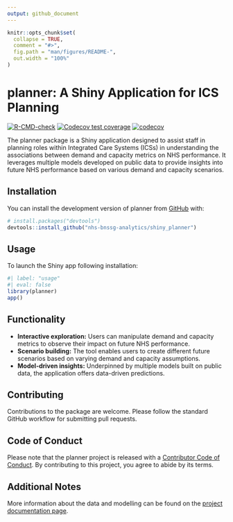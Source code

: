 ```yaml
---
output: github_document
---
```


<!-- README.md is generated from README.Rmd. Please edit that file -->

```r
knitr::opts_chunk$set(
  collapse = TRUE,
  comment = "#>",
  fig.path = "man/figures/README-",
  out.width = "100%"
)
```

# planner: A Shiny Application for ICS Planning

<!-- badges: start -->
[![R-CMD-check](https://github.com/nhs-bnssg-analytics/shiny_planner/actions/workflows/R-CMD-check.yaml/badge.svg)](https://github.com/nhs-bnssg-analytics/shiny_planner/actions/workflows/R-CMD-check.yaml)
[![Codecov test coverage](https://codecov.io/gh/nhs-bnssg-analytics/shiny_planner/branch/main/graph/badge.svg)](https://app.codecov.io/gh/nhs-bnssg-analytics/shiny_planner?branch=main)
[![codecov](https://codecov.io/gh/nhs-bnssg-analytics/shiny_planner/graph/badge.svg?token=XE87POPK37)](https://codecov.io/gh/nhs-bnssg-analytics/shiny_planner)
<!-- badges: end -->

The planner package is a Shiny application designed to assist staff in planning roles within Integrated Care Systems (ICSs) in understanding the associations between demand and capacity metrics on NHS performance. It leverages multiple models developed on public data to provide insights into future NHS performance based on various demand and capacity scenarios.

## Installation

You can install the development version of planner from [GitHub](https://github.com/) with:

``` r
# install.packages("devtools")
devtools::install_github("nhs-bnssg-analytics/shiny_planner")
```

## Usage

To launch the Shiny app following installation:

```r
#| label: "usage"
#| eval: false
library(planner)
app()
```

## Functionality

* **Interactive exploration:** Users can manipulate demand and capacity metrics to observe their impact on future NHS performance.
* **Scenario building:** The tool enables users to create different future scenarios based on varying demand and capacity assumptions.
* **Model-driven insights:** Underpinned by multiple models built on public data, the application offers data-driven predictions.

## Contributing

Contributions to the package are welcome. Please follow the standard GitHub workflow for submitting pull requests.

## Code of Conduct
  
Please note that the planner project is released with a [Contributor Code of Conduct](https://contributor-covenant.org/version/2/1/CODE_OF_CONDUCT.html). By contributing to this project, you agree to abide by its terms.

## Additional Notes

More information about the data and modelling can be found on the [project documentation page](https://nhs-bnssg-analytics.github.io/d_and_c/outputs/01_index.html).
